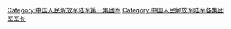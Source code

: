[[Category:中国人民解放军陆军第一集团军|Category:中国人民解放军陆军第一集团军]]
[[Category:中国人民解放军陆军各集团军军长|Category:中国人民解放军陆军各集团军军长]]